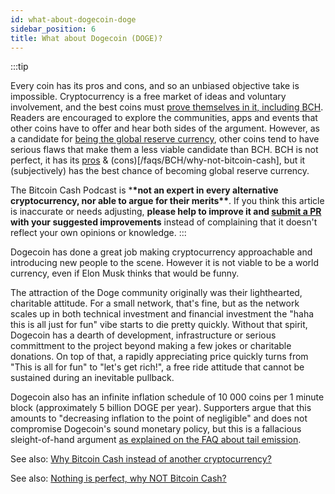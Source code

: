 ```yaml
---
id: what-about-dogecoin-doge
sidebar_position: 6
title: What about Dogecoin (DOGE)?
---
```


:::tip

Every coin has its pros and cons, and so an unbiased objective take is impossible. Cryptocurrency is a free market of ideas and voluntary involvement, and the best coins must [prove themselves in it, including BCH](/faqs/BCH-vs-BTC/if-bch-is-so-great-why-is-the-price-low). Readers are encouraged to explore the communities, apps and events that other coins have to offer and hear both sides of the argument. However, as a candidate for [being the global reserve currency](/faqs/Global-Reserve-Currency/what-do-you-mean-global-reserve-currency), other coins tend to have serious flaws that make them a less viable candidate than BCH. BCH is not perfect, it has its [pros](/faqs/BCH/why-bitcoin-cash) & (cons)[/faqs/BCH/why-not-bitcoin-cash], but it (subjectively) has the best chance of becoming global reserve currency.

The Bitcoin Cash Podcast is \***\*not an expert in every alternative cryptocurrency, nor able to argue for their merits\*\***. If you think this article is inaccurate or needs adjusting, **please help to improve it and [submit a PR](https://github.com/JeremyEllingham/bitcoincashpodcast-v2) with your suggested improvements** instead of complaining that it doesn't reflect your own opinions or knowledge.
:::

Dogecoin has done a great job making cryptocurrency approachable and introducing new people to the scene. However it is not viable to be a world currency, even if Elon Musk thinks that would be funny.

The attraction of the Doge community originally was their lighthearted, charitable attitude. For a small network, that's fine, but as the network scales up in both technical investment and financial investment the "haha this is all just for fun" vibe starts to die pretty quickly. Without that spirit, Dogecoin has a dearth of development, infrastructure or serious committment to the project beyond making a few jokes or charitable donations. On top of that, a rapidly appreciating price quickly turns from "This is all for fun" to "let's get rich!", a free ride attitude that cannot be sustained during an inevitable pullback.

Dogecoin also has an infinite inflation schedule of 10 000 coins per 1 minute block (approximately 5 billion DOGE per year). Supporters argue that this amounts to "decreasing inflation to the point of negligible" and does not compromise Dogecoin's sound monetary policy, but this is a fallacious sleight-of-hand argument [as explained on the FAQ about tail emission](/faqs/BCH/will-bitcoin-cash-add-tail-emission).

See also: [Why Bitcoin Cash instead of another cryptocurrency?](/faqs/BCH/why-bitcoin-cash)

See also: [Nothing is perfect, why NOT Bitcoin Cash?](/faqs/BCH/why-not-bitcoin-cash)
